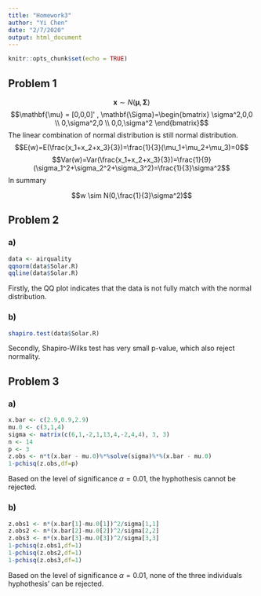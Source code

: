 ```yaml
---
title: "Homework3"
author: "Yi Chen"
date: "2/7/2020"
output: html_document
---
```


```r
knitr::opts_chunk$set(echo = TRUE)
```

## Problem 1

$$ \mathbf{x} \sim N(\mathbf{\mu},\mathbf{\Sigma})$$
$$\mathbf{\mu} = [0,0,0]' , \mathbf{\Sigma}=\begin{bmatrix} \sigma^2,0,0 \\ 0,\sigma^2,0 \\ 0,0,\sigma^2 \end{bmatrix}$$
The linear combination of normal distribution is still normal distribution. 
$$E(w)=E(\frac{x_1+x_2+x_3}{3})=\frac{1}{3}(\mu_1+\mu_2+\mu_3)=0$$
$$Var(w)=Var(\frac{x_1+x_2+x_3}{3})=\frac{1}{9}(\sigma_1^2+\sigma_2^2+\sigma_3^2)=\frac{1}{3}\sigma^2$$
In summary

$$w \sim N(0,\frac{1}{3}\sigma^2)$$

## Problem 2

### a)
```r
data <- airquality
qqnorm(data$Solar.R)
qqline(data$Solar.R)
```

Firstly, the QQ plot indicates that the data is not fully match with the normal distribution. 

### b)
```r
shapiro.test(data$Solar.R)
```

Secondly, Shapiro-Wilks test has very small p-value, which also reject normality.

## Problem 3

### a)

```r
x.bar <- c(2.9,0.9,2.9)
mu.0 <- c(3,1,4)
sigma <- matrix(c(6,1,-2,1,13,4,-2,4,4), 3, 3)
n <- 14
p <- 3
z.obs <- n*t(x.bar - mu.0)%*%solve(sigma)%*%(x.bar - mu.0)
1-pchisq(z.obs,df=p)
```

Based on the level of significance $\alpha=0.01$, the hyphothesis cannot be rejected. 

### b)

```r
z.obs1 <- n*(x.bar[1]-mu.0[1])^2/sigma[1,1]
z.obs2 <- n*(x.bar[2]-mu.0[2])^2/sigma[2,2]
z.obs3 <- n*(x.bar[3]-mu.0[3])^2/sigma[3,3]
1-pchisq(z.obs1,df=1)
1-pchisq(z.obs2,df=1)
1-pchisq(z.obs3,df=1)
```

Based on the level of significance $\alpha=0.01$, none of the three individuals hyphothesis' can be rejected. 



